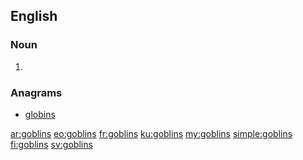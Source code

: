 ==English==

===Noun===
{{head|en|noun plural form}}

# {{plural of|goblin|lang=en}}

===Anagrams===
* [[globins#English|globins]]

[[ar:goblins]]
[[eo:goblins]]
[[fr:goblins]]
[[ku:goblins]]
[[my:goblins]]
[[simple:goblins]]
[[fi:goblins]]
[[sv:goblins]]